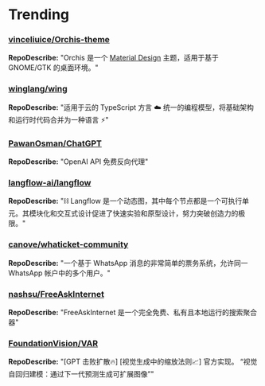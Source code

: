 
# Trending

### [vinceliuice/Orchis-theme](https://github.com/vinceliuice/Orchis-theme)
**RepoDescribe:** "Orchis 是一个 [Material Design](https://material.io) 主题，适用于基于 GNOME/GTK 的桌面环境。"
  

### [winglang/wing](https://github.com/winglang/wing)
**RepoDescribe:** "适用于云的 TypeScript 方言 ☁️ 统一的编程模型，将基础架构和运行时代码合并为一种语言 ⚡"
  

### [PawanOsman/ChatGPT](https://github.com/PawanOsman/ChatGPT)
**RepoDescribe:** "OpenAI API 免费反向代理"
  

### [langflow-ai/langflow](https://github.com/langflow-ai/langflow)
**RepoDescribe:** "⛓️ Langflow 是一个动态图，其中每个节点都是一个可执行单元。其模块化和交互式设计促进了快速实验和原型设计，努力突破创造力的极限。"
  

### [canove/whaticket-community](https://github.com/canove/whaticket-community)
**RepoDescribe:** "一个基于 WhatsApp 消息的非常简单的票务系统，允许同一 WhatsApp 帐户中的多个用户。"
  

### [nashsu/FreeAskInternet](https://github.com/nashsu/FreeAskInternet)
**RepoDescribe:** "FreeAskInternet 是一个完全免费、私有且本地运行的搜索聚合器"
  

### [FoundationVision/VAR](https://github.com/FoundationVision/VAR)
**RepoDescribe:** "[GPT 击败扩散🔥] [视觉生成中的缩放法则📈] 官方实现。 “视觉自回归建模：通过下一代预测生成可扩展图像”"
  
